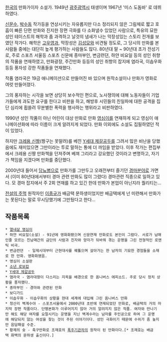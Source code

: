 [[한국]]의 만화가이자 소설가. 1949년 [[광주광역시]] 태생이며 1967년 '미스 도돔바' 로 데뷔하였다. 

[[신문수]], [[박수동]] 작가등을 연상시키는 자유롭지만 다소 정리되지 않은 그림체로 짧고 호흡이 빠른 단편 만화와 진지한 장편 극화를 다 소화낼수 있었던 사람으로, 특유의 묘한 성인 테이스트의 해학과 좀 과격하고 날것의 냄새가 나는 막장성있는 스토리 전개를 보였던 작가다. 해학은 [[고우영]]과, 막장성은 [[김성모]]와 비견될 정도로, 그 당시의 만화를 본 사람들 중에는 대단히 높게 평가하는 사람들도 많다. 80년대 말 ~ 90년대 초가 전성기로, 주로 스포츠 서울등 스포츠 신문에 종마부인, 변금련뎐, 하얀 비요일 등의 성인 취향의 작품을 연재하였고, 만화광장, 주간만화 등등의 성인 취향의 잡지에 염라국, 이솝우화 등등 풍자성 강한 작품들을 연재했다.

작품 염라국은 19금 애니메이션으로 만들어진 바 있으며 원작소설이나 만화가 영화로 여럿 만들어졌다.

그의 풍자하는 시각을 보면 상당히 보수적인 편으로, 노사쟁의에 대해 노동자들이 기업가들에게 과도한 요구를 한다고 비판을 하고, 해방후 시민들의 친일파에 대한 공격을 집단 심리에 휩쓸려 무분별한 폭력을 행사하는 행위라고 비판하였다.

1990년 성인 작품이 아닌 어린이 대상 만화로 만화 [[영심이]]를 연재하게 되고 영심이 애니메이션화에 따라 이름이 크게 알려지게 되었다. 만화 이외에도 소설도 집필하였던 적이 있었다.  

하지만 [[크레용 신짱]](짱구는 못말려)를 베낀 [[Y세대 제갈공두]]를 그려서 많은 비난을 당했음에도 재미있으면 그만이라는 투로 말하는 통에 더 까임을 받았다. 이후 작가는 편집부에서 크레용 신짱 만화책을 던져주며 베껴 그리라고 강요했던 것이라고 변명하고, 자기가 책임을 지겠다며 만화를 중단했다.

2000년대 들어서 [[당뇨병]]으로 만화가를 그만두고 오래전부터 즐기던 [[경마]]분야로 가면서 (이미 80년대에서부터 경마 관련 만화도 많이 그렸다) 경마관련 직종으로 일하고 있다. 모 경마 잡지에서 주 2회 연재를 하고 있긴 한데 만화가 본업이 아닌지라 퀄리티는...

[[전설의 주먹]] 원작자인 [[이종규]]가 배금택 문하생이었지만 배금택에게 넌 미련해서 만화가는 못된다는 말로 무시당했기에 그만뒀다고 한다...

== 작품목록 == 
 * [[영심이|열네살 영심이]] 
 * 하얀 비요일(소설) - 91년에 영화화됐으며 신문연재 만화로도 본인이 그렸다. 서로가 남매인줄 모르는 친남매간의 금단의 사람과 친자와 양자가 뒤바꿔 겪는 운명을 그린 전형적인 로맨틱 비극.
 * 변금련뎐  - 일제시대부터 근현대사를 꿰뚫으며 살아가는 한 남자의 기묘한 경험들을 소재로 한 만화. 영화화됐음.
 * 영심이 소설판 
 * [[소년 로보캅]]
 * [[Y세대 제갈공두]]
 * 염라국 - 염라대왕이 다스리는 지옥을 배경으로 한 옴니버스 에피소드. 주로 당시 정치 상황을 풍자했다.
 * 종마부인 - 경마와 관련된 만화
 * 보디가드 
 * 이솝우화 - 이솝우화의 상황을 현대 세계에 대입해 그린 옴니버스 만화
 * 청산리 벽계수야 - 스포츠서울에서 2000년대 초반에 연재되었던 만화로, 배금택의 거의 마지막 장편 작품이다. 단행본화가 이루어지지 않아 거의 알려지지 않은 작품. 여자와 만나기만 해도 해당 여자를 요절시키는 운명을 지닌 벽계수라는 남자를 주인공으로 하여 그 운명에 해당되지 않는 여성을 찾는 것이 주된 이야기이다. 성인 극화이기 때문에 수위가 좀 높지만 음담패설 수준.
 * 황제의 슛 - 축구만화로 조재호의 [[폭주기관차]]의 원작이 된 만화이다.[* 조재호는 배금택 화백의 문하생 출신이다.]
